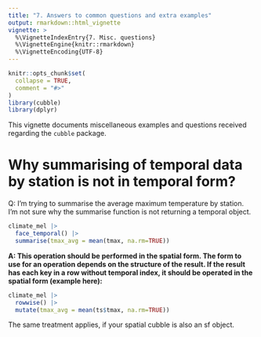 ```yaml
---
title: "7. Answers to common questions and extra examples"
output: rmarkdown::html_vignette
vignette: >
  %\VignetteIndexEntry{7. Misc. questions}
  %\VignetteEngine{knitr::rmarkdown}
  %\VignetteEncoding{UTF-8}
---
```


```r
knitr::opts_chunk$set(
  collapse = TRUE,
  comment = "#>"
)
library(cubble)
library(dplyr)
```

This vignette documents miscellaneous examples and questions received regarding 
the `cubble` package.

# Why summarising of temporal data by station is not in temporal form?

Q: I'm trying to summarise the average maximum temperature by station. I'm not sure why the summarise function is not returning a temporal object. 
  
```r
climate_mel |> 
  face_temporal() |> 
  summarise(tmax_avg = mean(tmax, na.rm=TRUE))
```

**A: This operation should be performed in the spatial form. The form to use for an operation depends on the structure of the result. If the result has each key in a row without temporal index, it should be operated in the spatial form (example here):**

```r
climate_mel |> 
  rowwise() |> 
  mutate(tmax_avg = mean(ts$tmax, na.rm=TRUE))
```

The same treatment applies, if your spatial cubble is also an sf object.
